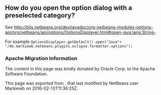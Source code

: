 <!--

    Licensed to the Apache Software Foundation (ASF) under one
    or more contributor license agreements.  See the NOTICE file
    distributed with this work for additional information
    regarding copyright ownership.  The ASF licenses this file
    to you under the Apache License, Version 2.0 (the
    "License"); you may not use this file except in compliance
    with the License.  You may obtain a copy of the License at

      http://www.apache.org/licenses/LICENSE-2.0

    Unless required by applicable law or agreed to in writing,
    software distributed under the License is distributed on an
    "AS IS" BASIS, WITHOUT WARRANTIES OR CONDITIONS OF ANY
    KIND, either express or implied.  See the License for the
    specific language governing permissions and limitations
    under the License.

-->
==How do you open the option dialog with a preselected category?==
See http://bits.netbeans.org/dev/javadoc/org-netbeans-modules-options-api/org/netbeans/api/options/OptionsDisplayer.html#open-java.lang.String-

For example
<code>
OptionsDisplayer.getDefault().open("Java"+ "/de.markiewb.netbeans.plugins.eclipse.formatter.options");
</code>

===Apache Migration Information===

The content in this page was kindly donated by Oracle Corp. to the
Apache Software Foundation.

This page was exported from , 
that last modified by NetBeans user Markiewb 
on 2016-02-13T11:36:25Z.

